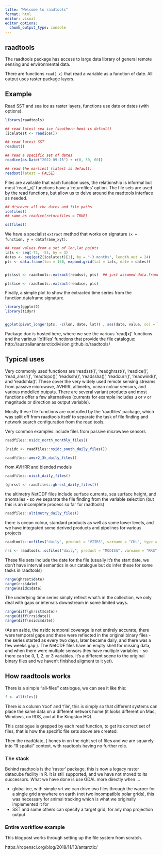 ```yaml
---
title: "Welcome to raadtools"
format: html
editor: visual
editor_options: 
  chunk_output_type: console
---
```


## raadtools


The raadtools package has access to large data library of general remote sensing and environmental data.

There are functions `read[_x]` that read a variable as a function of date. All output uses raster package layers.

## Example

Read SST and sea ice as raster layers, functions use date or dates (with options).

```r
library(raadtools)

## read latest sea ice (southern hemi is default)
(icelatest <- readice())

## read latest SST
readsst()

## read a specific set of dates
readice(as.Date("2022-09-15") + c(0, 30, 60))

## read the earliest (latest is default)
readsst(latest = FALSE)
```

Files are available that each function uses, the relationship is informal but most 'read\[\_x\]' functions have a 'returnfiles' option. The file sets are used by the read functions, but allow us to delve around the raadtools interface as needed.

```r
## discover all the dates and file paths
icefiles()
## same as readice(returnfiles = TRUE)

sstfiles()
```

We have a specialist `extract` method that works on signature `(x = function, y = dataframe_xyt)`.

```r
## read values from a set of lon,lat points
lats <- seq(-72, -53, by = 3)
dates <- seq(getZ(icelatest)[1], by = "-3 months", length.out = 24)
pts <- data.frame(lon = 150, expand.grid(lat = lats, date = dates))


pts$sst <- raadtools::extract(readsst, pts)  ## just assumed data.frame(lon, lat, time) 

pts$ice <- raadtools::extract(readice, pts)
```

Finally, a simple plot to show the extracted time series from the function,dataframe signature. 


```r
library(ggplot2)
library(tidyr)


ggplot(pivot_longer(pts, -c(lon, date, lat)) , aes(date, value, col = lat)) + geom_point() + facet_wrap(~name, scales = "free")

```


Package doc is hosted here, where we see the various 'read[x]' functions and the various '[x]files' functions that provide the file catalogue: http://australianantarcticdivision.github.io/raadtools/


## Typical uses

Very commonly used functions are 'readsst()', 'readghrsst()', 'readice()', 'read_amsr()', 'readtopo()', 'readssh()', 'readssha()', 'readcurr()', 
'readwind()', and 'readchla()'. These cover the very widely used remote sensing streams from passive microwave, AVHRR, altimetry, ocean colour sensors, and various modelled outputs. There are several variant products and most functions offer a  few alternatives (currents for example includes u or v or magnitude or direction as output variable). 

Mostly these file functions are controlled by the 'raadfiles' package, which was split off from raadtools itself to separate the task of file finding and network search configuration from the read tools. 


Very common examples include files from passive microwave sensors

```r
raadfiles::nsidc_north_monthly_files()

(nsidc <- raadfiles::nsidc_south_daily_files())

raadfiles::amsr2_3k_daily_files()
```

from AVHRR and blended models

```r
raadfiles::oisst_daily_files()

(ghrsst <- raadfiles::ghrsst_daily_files())
```


the altimetry NetCDF files include surface currents, sea surface height, and anomalies - so we separate the file finding from the variable selection (but this is an incomplete process so far for raadtools)

```r
raadfiles::altimetry_daily_files()
```


there is ocean colour, standard products as well as some lower levels, and we have integrated some derived products and pipelines for various projects

```r
raadtools::ocfiles("daily", product = "VIIRS", varname = "CHL", type = "L3m")

rrs <- raadtools::ocfiles("daily", product = "MODISA", varname = "RRS", type = "L3b")

```


These file sets include the date for the file (usually it's the start date, we don't have interval semantics in our catalogue but do infer these for some tasks in raadtools)

```r
range(ghrsst$date)
range(rrs$date)
range(nsidc$date)
```

The underlying time series simply reflect what's in the collection, we only deal with gaps or intervals downstream in some limited ways. 

```r
range(diff(ghrsst$date))
range(diff(rrs$date))
range(diff(nsidc$date))


```

(As an aside, the nsidc temporal coverage is not entirely accurate, there were temporal gaps and these were reflected in the original binary files - the series started as every two days, later became daily, and there was  a few weeks gap ). The NetCDF files have an empty shell for missing data, and when there were multiple sensors they have multiple variables - so there can be 0, 1, 2, or 3 variables. It's a different scene to the original binary files and we haven't finished aligment to it yet). 


## How raadtools works

There is a simple "all-files" catalogue, we can see it like this: 

```r
f <- allfiles()
```

There is a column 'root' and 'file', this is simply so that different systems can place the same data on a different network home (it looks different on Mac, Windows, on RDS, and at the Kingston HQ). 


This catalogue is grepped by each read function, to get its correct set of files, that is how the specific file sets above are created.  

Then the read(date, ) hones in on the right set of files and we are squarely into "R spatial" context, with raadtools having no further role. 

### The stack

Behind raadtools is the 'raster' package, this is now a legacy raster datacube facility in R. It is still supported, and we have not moved to its successors. What we have done is use GDAL more directly when ...


- global ice, with simple vrt we can drive two files through the warper for a single grid anywhere on earth (not two incompatible polar grids), this was necessary for animal tracking which is what we originally implemented it for
- SST and some others can specify a target grid, for any map projection output




### Entire workflow example

This blogpost works through setting up the file system from scratch. 

https://ropensci.org/blog/2018/11/13/antarctic/




